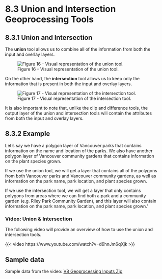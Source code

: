 # 8.3 Union and Intersection Geoprocessing Tools {.unnumbered}

## 8.3.1 Union and Intersection

The **union** tool allows us to combine all of the information from both the input and overlay layers.

![Figure 16 - Visual representation of the union tool.](/images/gis_1.png)

On the other hand, the **intersection** tool allows us to keep only the information that is present in both the input and overlay layers.

![Figure 17 - Visual representation of the intersection tool.](/images/gis_2.png)

It is also important to note that, unlike the clip and difference tools, the output layer of the union and intersection tools will contain the attributes from both the input and overlay layers.

## 8.3.2 Example

Let's say we have a polygon layer of Vancouver parks that contains information on the name and location of the parks. We also have another polygon layer of Vancouver community gardens that contains information on the plant species grown.

If we use the union tool, we will get a layer that contains all of the polygons from both Vancouver parks and Vancouver community gardens, as well as information on the park name, park location, and plant species grown.

If we use the intersection tool, we will get a layer that only contains polygons from areas where we can find both a park and a community garden (e.g. Riley Park Community Garden), and this layer will also contain information on the park name, park location, and plant species grown.'

### Video: Union & Intersection

The following video will provide an overview of how to use the union and intersection tools.

{{< video https://www.youtube.com/watch?v=d6hnJm6qXjk >}}

::: callout-tip
# Sample data

Sample data from the video: [V8 Geoprocessing Inputs Zip](/external_files/V8_Geoprocessing_Inputs_Only.zip)
:::
